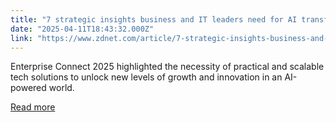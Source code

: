 ```yaml
---
title: "7 strategic insights business and IT leaders need for AI transformation in 2025"
date: "2025-04-11T18:43:32.000Z"
link: "https://www.zdnet.com/article/7-strategic-insights-business-and-it-leaders-need-for-ai-transformation-in-2025/"
---
```


Enterprise Connect 2025 highlighted the necessity of practical and scalable tech solutions to unlock new levels of growth and innovation in an AI-powered world.

[Read more](https://www.zdnet.com/article/7-strategic-insights-business-and-it-leaders-need-for-ai-transformation-in-2025/)
